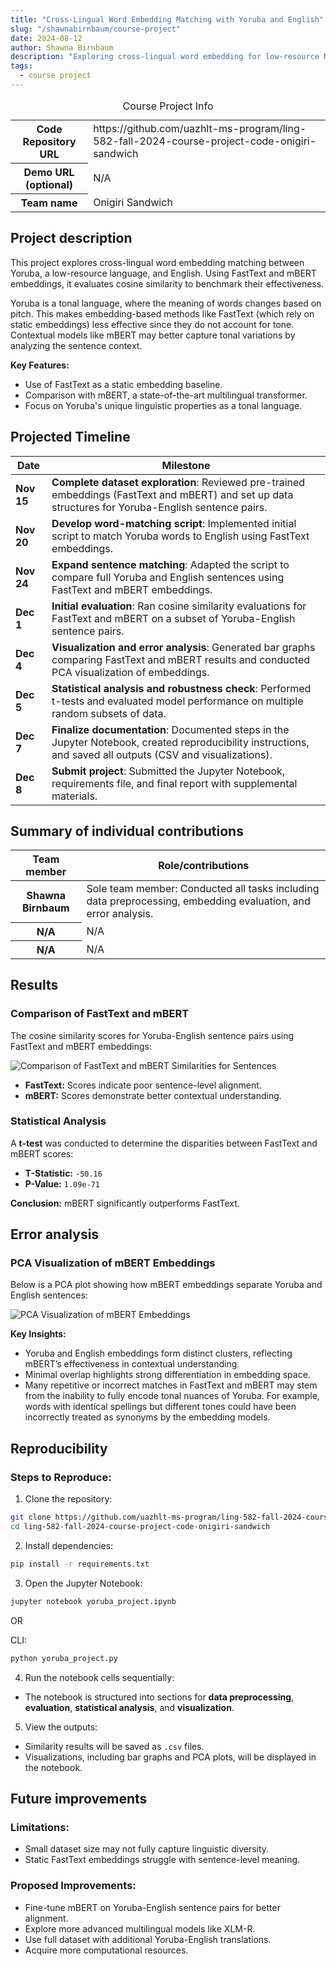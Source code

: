 ```yaml
---
title: "Cross-Lingual Word Embedding Matching with Yoruba and English"
slug: "/shawnabirnbaum/course-project"
date: 2024-08-12
author: Shawna Birnbaum
description: "Exploring cross-lingual word embedding for low-resource NLP tasks"
tags:
  - course project
---
```


<table>
  <caption>
    Course Project Info
  </caption>
<tbody>
  <tr>
    <th>Code Repository URL</th>
    <td>https://github.com/uazhlt-ms-program/ling-582-fall-2024-course-project-code-onigiri-sandwich</td>
  </tr>
  <tr>
    <th>Demo URL (optional)</th>
    <td>N/A</td>
  </tr>
  <tr>
    <th>Team name</th>
    <td>Onigiri Sandwich</td>
  </tr>
</tbody>
</table>


## Project description

This project explores cross-lingual word embedding matching between Yoruba, a low-resource language, and English. Using FastText and mBERT embeddings, it evaluates cosine similarity to benchmark their effectiveness. 

Yoruba is a tonal language, where the meaning of words changes based on pitch. This makes embedding-based methods like FastText (which rely on static embeddings) less effective since they do not account for tone. Contextual models like mBERT may better capture tonal variations by analyzing the sentence context.

**Key Features:** 

- Use of FastText as a static embedding baseline. 
- Comparison with mBERT, a state-of-the-art multilingual transformer. 
- Focus on Yoruba's unique linguistic properties as a tonal language.

## Projected Timeline

<table>
  <thead>
    <tr>
      <th>Date</th>
      <th>Milestone</th>
    </tr>
  </thead>
  <tbody>
    <tr>
      <td><strong>Nov 15</strong></td>
      <td><strong>Complete dataset exploration</strong>: Reviewed pre-trained embeddings (FastText and mBERT) and set up data structures for Yoruba-English sentence pairs.</td>
    </tr>
    <tr>
      <td><strong>Nov 20</strong></td>
      <td><strong>Develop word-matching script</strong>: Implemented initial script to match Yoruba words to English using FastText embeddings.</td>
    </tr>
    <tr>
      <td><strong>Nov 24</strong></td>
      <td><strong>Expand sentence matching</strong>: Adapted the script to compare full Yoruba and English sentences using FastText and mBERT embeddings.</td>
    </tr>
    <tr>
      <td><strong>Dec 1</strong></td>
      <td><strong>Initial evaluation</strong>: Ran cosine similarity evaluations for FastText and mBERT on a subset of Yoruba-English sentence pairs.</td>
    </tr>
    <tr>
      <td><strong>Dec 4</strong></td>
      <td><strong>Visualization and error analysis</strong>: Generated bar graphs comparing FastText and mBERT results and conducted PCA visualization of embeddings.</td>
    </tr>
    <tr>
      <td><strong>Dec 5</strong></td>
      <td><strong>Statistical analysis and robustness check</strong>: Performed t-tests and evaluated model performance on multiple random subsets of data.</td>
    </tr>
    <tr>
      <td><strong>Dec 7</strong></td>
      <td><strong>Finalize documentation</strong>: Documented steps in the Jupyter Notebook, created reproducibility instructions, and saved all outputs (CSV and visualizations).</td>
    </tr>
    <tr>
      <td><strong>Dec 8</strong></td>
      <td><strong>Submit project</strong>: Submitted the Jupyter Notebook, requirements file, and final report with supplemental materials.</td>
    </tr>
  </tbody>
</table>



## Summary of individual contributions
<table>
  <thead>
  <tr>
    <th>Team member</th>
    <th>Role/contributions</th>
  </tr>
  </thead>
<tbody>
  <tr>
    <th><b>Shawna Birnbaum</b></th>
    <td>Sole team member: Conducted all tasks including data preprocessing, embedding evaluation, and error analysis.</td>
  </tr>
  <tr>
    <th><b>N/A</b></th>
    <td>N/A</td>
  </tr>
  <tr>
    <th><b>N/A</b></th>
    <td>N/A</td>
  </tr>
</tbody>
</table>


## Results

### Comparison of FastText and mBERT 

The cosine similarity scores for Yoruba-English sentence pairs using FastText and mBERT embeddings: 

![Comparison of FastText and mBERT Similarities for Sentences](image1.png)

- **FastText:** Scores indicate poor sentence-level alignment. 
- **mBERT:** Scores demonstrate better contextual understanding. 

### Statistical Analysis 

A **t-test** was conducted to determine the disparities between FastText and mBERT scores: 
- **T-Statistic:** `-50.16` 
- **P-Value:** `1.09e-71` 

**Conclusion:** mBERT significantly outperforms FastText.

## Error analysis

### PCA Visualization of mBERT Embeddings 

Below is a PCA plot showing how mBERT embeddings separate Yoruba and English sentences: 

![PCA Visualization of mBERT Embeddings](image2.png) 

**Key Insights:**

- Yoruba and English embeddings form distinct clusters, reflecting mBERT’s effectiveness in contextual understanding. 
- Minimal overlap highlights strong differentiation in embedding space.
- Many repetitive or incorrect matches in FastText and mBERT may stem from the inability to fully encode tonal nuances of Yoruba. For example, words with identical spellings but different tones could have been incorrectly treated as synonyms by the embedding models.

## Reproducibility

### Steps to Reproduce: 
1. Clone the repository: 
```bash
git clone https://github.com/uazhlt-ms-program/ling-582-fall-2024-course-project-code-onigiri-sandwich 
cd ling-582-fall-2024-course-project-code-onigiri-sandwich
```
2. Install dependencies:
```bash
pip install -r requirements.txt
```
3. Open the Jupyter Notebook:
```bash
jupyter notebook yoruba_project.ipynb
```

OR

CLI:
```bash
python yoruba_project.py
```

4. Run the notebook cells sequentially:

-   The notebook is structured into sections for **data preprocessing**, **evaluation**, **statistical analysis**, and **visualization**.
   
5.  View the outputs:
    
-   Similarity results will be saved as `.csv` files.
-   Visualizations, including bar graphs and PCA plots, will be displayed in the notebook.

## Future improvements

### Limitations:

-   Small dataset size may not fully capture linguistic diversity.
-   Static FastText embeddings struggle with sentence-level meaning.

### Proposed Improvements:

-   Fine-tune mBERT on Yoruba-English sentence pairs for better alignment.
-   Explore more advanced multilingual models like XLM-R.
-   Use full dataset with additional Yoruba-English translations.
- Acquire more computational resources.